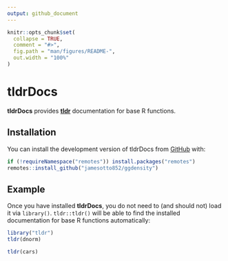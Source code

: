 ```yaml
---
output: github_document
---
```


<!-- README.md is generated from README.Rmd. Please edit that file -->

```r
knitr::opts_chunk$set(
  collapse = TRUE,
  comment = "#>",
  fig.path = "man/figures/README-",
  out.width = "100%"
)
```

# tldrDocs

<!-- badges: start -->
<!-- badges: end -->

**tldrDocs** provides [**tldr**](https://github.com/tidyverse/tldr) documentation for base R functions. 

## Installation

You can install the development version of tldrDocs from [GitHub](https://github.com/) with:

``` r
if (!requireNamespace("remotes")) install.packages("remotes")
remotes::install_github("jamesotto852/ggdensity")
```

## Example

Once you have installed **tldrDocs**, you do not need to (and should not) load it via `library()`.
`tldr::tldr()` will be able to find the installed documentation for base R functions automatically:
<!-- should be screenshots? -->
```r
library("tldr")
tldr(dnorm)
```

```r
tldr(cars)
```

